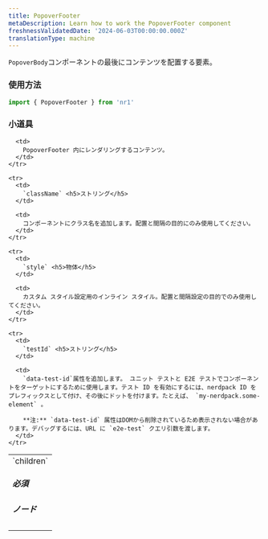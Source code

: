 ```yaml
---
title: PopoverFooter
metaDescription: Learn how to work the PopoverFooter component
freshnessValidatedDate: '2024-06-03T00:00:00.000Z'
translationType: machine
---
```


`PopoverBody`コンポーネントの最後にコンテンツを配置する要素。

### 使用方法

```js
import { PopoverFooter } from 'nr1'
```

### 小道具

<table>
  <tbody>
    <tr>
      <td>
        `children` <h5>必須</h5><h5>ノード</h5>
      </td>

      <td>
        PopoverFooter 内にレンダリングするコンテンツ。
      </td>
    </tr>

    <tr>
      <td>
        `className` <h5>ストリング</h5>
      </td>

      <td>
        コンポーネントにクラス名を追加します。配置と間隔の目的にのみ使用してください。
      </td>
    </tr>

    <tr>
      <td>
        `style` <h5>物体</h5>
      </td>

      <td>
        カスタム スタイル設定用のインライン スタイル。配置と間隔設定の目的でのみ使用してください。
      </td>
    </tr>

    <tr>
      <td>
        `testId` <h5>ストリング</h5>
      </td>

      <td>
        `data-test-id`属性を追加します。 ユニット テストと E2E テストでコンポーネントをターゲットにするために使用します。テスト ID を有効にするには、nerdpack ID をプレフィックスとして付け、その後にドットを付けます。たとえば、 `my-nerdpack.some-element` 。

        **注:** `data-test-id` 属性はDOMから削除されているため表示されない場合があります。デバッグするには、URL に `e2e-test` クエリ引数を渡します。
      </td>
    </tr>
  </tbody>
</table>